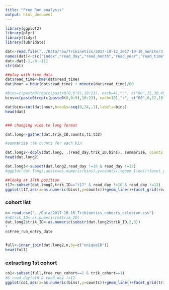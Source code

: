 ```yaml
---
title: "Free Run analysis"
output: html_document
---
```


```r
library(ggplot2)
library(plyr)
library(tidyr)
library(lubridate)
```


```r
dat<-read.file("../Data/raw/Trikinetics/2017-10-12_2017-10-16_monitor3.txt")
names(dat)<-c(c("index","read_day","read_month","read_year","read_time","monitor_status","extra","unused1","unused2","unused3","unused4","light_status"),paste("t",seq(1,32),sep=""))
dat<-dat[-1,-8:-11]
str(dat)

##play with time data
dat$read_time<-hms(dat$read_time)
dat$hour = hour(dat$read_time) + minute(dat$read_time)/60

#bins=c(paste0(rep(c(paste0(0,0:9),10:23), each=4),":", c("00",15,30,45))[-1],"24:00")
bins=c(paste0(rep(c(paste0(0,0:9),10:23), each=10),":", c("00",6,12,18,24,30,36,42,48,54))[-1],"24:00")

dat$bins=cut(dat$hour,breaks=seq(0,24,.1),labels=bins)
head(dat)


### changing wide to long format

dat.long<-gather(dat,trik_ID,counts,t1:t32)

#summarize the counts for each bin  

dat.long2<-ddply(dat.long, .(read_day,trik_ID,bins), summarise, counts = sum(counts),light_status=mean(light_status),, .drop=FALSE)
head(dat.long2)
```

```r
dat.long3<-subset(dat.long2,read_day !=16 & read_day !=12)
#ggplot(dat.long3,aes(x=as.numeric(bins),y=counts))+geom_line()+facet_grid(trik_ID~read_day)

##lookg at 17th position
t17<-subset(dat.long2,trik_ID=="t17" & read_day !=16 & read_day !=12)
ggplot(t17,aes(x=as.numeric(bins),y=counts))+geom_line()+facet_grid(read_day~.)+geom_vline(xintercept = 201)

```

### cohort list
```r
n<-read.csv("../Data/2017-10-16_Trikinetics_cohorts_eclosion.csv")
#n$trik_ID<-as.numeric(n$trik_ID)
dat.long2$trik_ID<-as.numeric(substr(dat.long2$trik_ID,2,3))
*
n$Free_run_entry_date


full<-inner_join(dat.long2,n,by=c("uniqueID"))
head(full)
```



### extracting 1st cohort
```r
co1<-subset(full,free_run_cohort==1 & trik_cohort==1)
#& read_day!=16 & read_day !=12
ggplot(co1,aes(x=as.numeric(bins),y=counts))+geom_line()+facet_grid(trik_ID~read_day)
```

